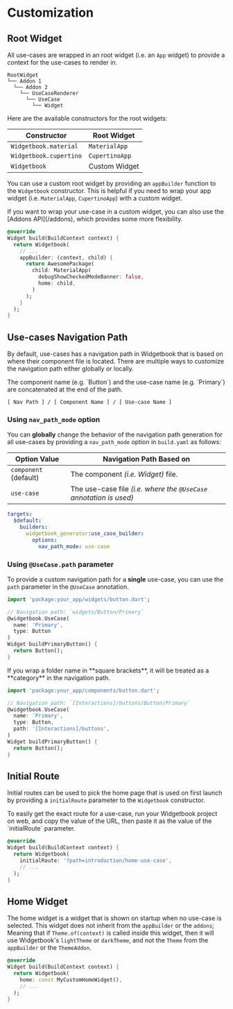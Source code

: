 # Customization

## Root Widget

All use-cases are wrapped in an root widget (i.e. an `App` widget) to provide a context for the use-cases to render in.

```tree
RootWidget
└── Addon 1
  └── Addon 2
    └── UseCaseRenderer
      └── UseCase
        └── Widget
```

Here are the available constructors for the root widgets:

| Constructor            | Root Widget    |
| ---------------------- | -------------- |
| `Widgetbook.material`  | `MaterialApp`  |
| `Widgetbook.cupertino` | `CupertinoApp` |
| `Widgetbook`           | Custom Widget  |

You can use a custom root widget by providing an `appBuilder` function to the `Widgetbook` constructor.
This is helpful if you need to wrap your app widget (i.e. `MaterialApp`, `CupertinoApp`) with a custom widget.

<Info>
  If you want to wrap your use-case in a custom widget, you can also use the
  [Addons API](/addons), which provides some more flexibility.
</Info>

```dart
@override
Widget build(BuildContext context) {
  return Widgetbook(
    // ...
    appBuilder: (context, child) {
      return AwesomePackage(
        child: MaterialApp(
          debugShowCheckedModeBanner: false,
          home: child,
        )
      );
    }
  );
}
```

## Use-cases Navigation Path

By default, use-cases has a navigation path in Widgetbook that is based on where their component file is located.
There are multiple ways to customize the navigation path either globally or locally.

<Info>
  The component name (e.g. `Button`) and the use-case name (e.g. `Primary`) are
  concatenated at the end of the path.

```
[ Nav Path ] / [ Component Name ] / [ Use-case Name ]
```

</Info>

### Using `nav_path_mode` option

You can **globally** change the behavior of the navigation path generation for all use-cases by providing a `nav_path_mode` option in `build.yaml` as follows:

| Option Value          | Navigation Path Based on                                           |
| --------------------- | ------------------------------------------------------------------ |
| `component` (default) | The component _(i.e. Widget)_ file.                                |
| `use-case`            | The use-case file _(i.e. where the `@UseCase` annotation is used)_ |

```yaml title="build.yaml"
targets:
  $default:
    builders:
      widgetbook_generator:use_case_builder:
        options:
          nav_path_mode: use-case
```

### Using `@UseCase.path` parameter

To provide a custom navigation path for a **single** use-case, you can use the `path` parameter in the `@UseCase` annotation.

```dart
import 'package:your_app/widgets/button.dart';

// Navigation path: `widgets/Button/Primary`
@widgetbook.UseCase(
  name: 'Primary',
  type: Button
)
Widget buildPrimaryButton() {
  return Button();
}
```

<Info>
  If you wrap a folder name in **square brackets**, it will be treated as a
  **category** in the navigation path.
</Info>

```dart
import 'package:your_app/components/button.dart';

// Navigation path: `[Interactions]/buttons/Button/Primary`
@widgetbook.UseCase(
  name: 'Primary',
  type: Button,
  path: '[Interactions]/buttons',
)
Widget buildPrimaryButton() {
  return Button();
}
```

## Initial Route

Initial routes can be used to pick the home page that is used on first launch by providing a `initialRoute` parameter to the `Widgetbook` constructor.

<Info>
  To easily get the exact route for a use-case, run your Widgetbook project on
  web, and copy the value of the URL, then paste it as the value of the
  `initialRoute` parameter.
</Info>

```dart
@override
Widget build(BuildContext context) {
  return Widgetbook(
    initialRoute: '?path=introduction/home-use-case',
    // ...
  );
}
```

## Home Widget

The home widget is a widget that is shown on startup when no use-case is selected.
This widget does not inherit from the `appBuilder` or the `addons`;
Meaning that if `Theme.of(context)` is called inside this widget, then it will use Widgetbook's `lightTheme` or `darkTheme`,
and not the `Theme` from the `appBuilder` or the `ThemeAddon`.

```dart
@override
Widget build(BuildContext context) {
  return Widgetbook(
    home: const MyCustomHomeWidget(),
    // ...
  );
}
```
